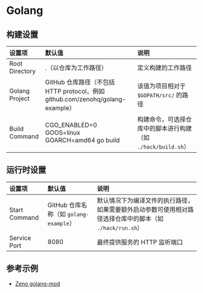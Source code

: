 # Golang

## 构建设置

| 设置项 | 默认值 | 说明 |
| :--- | :--- | :--- |
| Root Directory | .（以仓库为工作路径） | 定义构建的工作路径 |
| Golang Project | GitHub 仓库路径（不包括 HTTP protocol，例如 github.com/zenohq/golang-example） | 该值为项目相对于 `$GOPATH/src/` 的路径 |
| Build Command | CGO_ENABLED=0 GOOS=linux GOARCH=amd64 go build | 构建命令，可选择仓库中的脚本进行构建（如 `./hack/build.sh`） |

## 运行时设置

| 设置项 | 默认值 | 说明 |
| :--- | :--- | :--- |
| Start Command | GitHub 仓库名称（如 `golang-example`） | 默认情况下为编译文件的执行路径，如果需要额外启动参数可使用相对路径选择仓库中的脚本（如 `./hack/run.sh`） |
| Service Port | 8080 | 最终提供服务的 HTTP 监听端口 |


## 参考示例

- [Zeno golang-mod](https://github.com/zenohq/example-apps/tree/main/golang-mod)